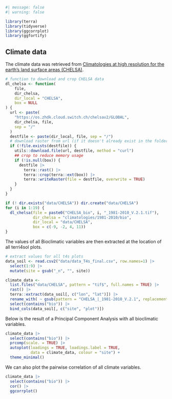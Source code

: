 ```r
#| message: false
#| warning: false

library(terra)
library(tidyverse)
library(ggcorrplot)
library(ggfortify)
```

## Climate data {.unnumbered}

The climate data was retrieved from [Climatologies at high resolution for the earth's land surface areas (CHELSA)](https://chelsa-climate.org/).

```r
# function to download and crop CHELSA data
dl_chelsa <- function(
    file,
    dir_chelsa,
    dir_local = "CHELSA",
    box = NULL
) {
  url <- paste(
    "https://os.zhdk.cloud.switch.ch/chelsav2/GLOBAL",
    dir_chelsa, file,
    sep = "/"
  )
  destfile <- paste(dir_local, file, sep = "/")
  # download raster from url (if it doesn't already exist in the folder)
  if (!file.exists(destfile)) {
    utils::download.file(url, destfile, method = "curl")
    ## crop to reduce memory usage
    if (!is.null(box)) {
      destfile |> 
        terra::rast() |> 
        terra::crop(terra::ext(box)) |> 
        terra::writeRaster(file = destfile, overwrite = TRUE) 
    }
  }
}

if (! dir.exists("data/CHELSA")) dir.create("data/CHELSA")
for (i in 1:19) {
  dl_chelsa(file = paste0("CHELSA_bio", i, "_1981-2010_V.2.1.tif"), 
            dir_chelsa = "climatologies/1981-2010/bio", 
            dir_local = "data/CHELSA",
            box = c(-9, -2, 4, 11))
}
```

The values of all Bioclimatic variables are then extracted at the location of all terri4sol plots. 

```r
# extract values for all t4s plots
data_soil <- read.csv2("data/data_T4s_final.csv", row.names=1) |> 
  select(1:9) |> 
  mutate(site = gsub("_n", "", site))

climate_data <- 
  list.files("data/CHELSA", pattern = "tif$", full.names = TRUE) |> 
  rast() |> 
  terra::extract(data_soil[, c("lon", "lat")]) |> 
  rename_with( ~ gsub(pattern = "CHELSA_|_1981-2010_V.2.1", replacement = "", x = .x)) |> 
  select(contains("bio")) |> 
  bind_cols(data_soil[, c("site", "plot")])
```

Below is the result of a Principal Component Analysis with all bioclimatic variables. 

```r
climate_data |> 
  select(contains("bio")) |> 
  prcomp(scale. = TRUE) |> 
  autoplot(loadings = TRUE, loadings.label = TRUE, 
           data = climate_data, colour = "site") +
  theme_minimal()
```

We can also plot the pairwise correlation of all climate variables. 

```r
climate_data |> 
  select(contains("bio")) |> 
  cor() |> 
  ggcorrplot()
```

